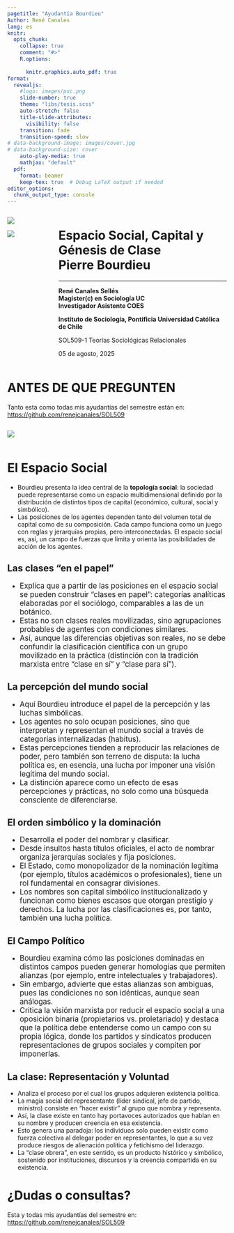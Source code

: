 ```yaml
---
pagetitle: "Ayudantía Bourdieu"
Author: René Canales
lang: es
knitr:
  opts_chunk:
    collapse: true
    comment: "#>"
    R.options:
      
      knitr.graphics.auto_pdf: true
format:
  revealjs:
    #logo: images/puc.png
    slide-number: true
    theme: "libs/tesis.scss"
    auto-stretch: false
    title-slide-attributes:
      visibility: false
    transition: fade
    transition-speed: slow
# data-background-image: images/cover.jpg
# data-background-size: cover
    auto-play-media: true
    mathjax: "default"
  pdf:
    format: beamer 
    keep-tex: true  # Debug LaTeX output if needed
editor_options: 
  chunk_output_type: console
---
```


:::::: columns
::: {.column .column-left width="20%"}
![](images/lisa.png)

![](images/ocs.png)
:::

:::: {.column .column-right width="80%"}
# **Espacio Social, Capital y Génesis de Clase** <br> **Pierre Bourdieu**

------------------------------------------------------------------------

**René Canales Sellés** <br> **Magister(c) en Sociología UC** <br> **Investigador Asistente COES**

::: {.red2 .medium}
**Instituto de Sociología, Pontificia Universidad Católica de Chile**
:::

SOL509-1 Teorías Sociológicas Relacionales

05 de agosto, 2025
::::
::::::


# ANTES DE QUE PREGUNTEN {data-background-color="#5f5758"}

Tanto esta como todas mis ayudantías del semestre están en: <https://github.com/renejcanales/SOL509>

::: {.column .column-left width="40%"}
![](images/repo.png)
:::





# El Espacio Social

::: {.incremental .highlight-last style="font-size: 100%;"}
-   Bourdieu presenta la idea central de la **topología social**: la sociedad puede representarse como un espacio multidimensional definido por la distribución de distintos tipos de capital (económico, cultural, social y simbólico).
-   Las posiciones de los agentes dependen tanto del volumen total de capital como de su composición. Cada campo funciona como un juego con reglas y jerarquías propias, pero interconectadas. El espacio social es, así, un campo de fuerzas que limita y orienta las posibilidades de acción de los agentes.
:::

## Las clases "en el papel"

::: {.incremental style="font-size: 120%;"}
-   Explica que a partir de las posiciones en el espacio social se pueden construir “clases en papel”: categorías analíticas elaboradas por el sociólogo, comparables a las de un botánico.
-   Estas no son clases reales movilizadas, sino agrupaciones probables de agentes con condiciones similares.
-   Así, aunque las diferencias objetivas son reales, no se debe confundir la clasificación científica con un grupo movilizado en la práctica (distinción con la tradición marxista entre “clase en sí” y “clase para sí”).
:::

## La **percepción** del mundo social

::: {.incremental style="font-size: 120%;"}
-   Aquí Bourdieu introduce el papel de la percepción y las luchas simbólicas.
-   Los agentes no solo ocupan posiciones, sino que interpretan y representan el mundo social a través de categorías internalizadas (habitus).
-   Estas percepciones tienden a reproducir las relaciones de poder, pero también son terreno de disputa: la lucha política es, en esencia, una lucha por imponer una visión legítima del mundo social.
-   La distinción aparece como un efecto de esas percepciones y prácticas, no solo como una búsqueda consciente de diferenciarse.
:::

## El orden **simbólico** y la dominación

::: {.incremental style="font-size: 120%;"}
- Desarrolla el poder del nombrar y clasificar. 
- Desde insultos hasta títulos oficiales, el acto de nombrar organiza jerarquías sociales y fija posiciones. 
- El Estado, como monopolizador de la nominación legítima (por ejemplo, títulos académicos o profesionales), tiene un rol fundamental en consagrar divisiones. 
- Los nombres son capital simbólico institucionalizado y funcionan como bienes escasos que otorgan prestigio y derechos. La lucha por las clasificaciones es, por tanto, también una lucha política.
:::

## El **Campo Político**

::: {.incremental style="font-size: 120%;"}
- Bourdieu examina cómo las posiciones dominadas en distintos campos pueden generar homologías que permiten alianzas (por ejemplo, entre intelectuales y trabajadores). 
- Sin embargo, advierte que estas alianzas son ambiguas, pues las condiciones no son idénticas, aunque sean análogas. 
- Critica la visión marxista por reducir el espacio social a una oposición binaria (propietarios vs. proletariado) y destaca que la política debe entenderse como un campo con su propia lógica, donde los partidos y sindicatos producen representaciones de grupos sociales y compiten por imponerlas.
:::

## **La clase**: Representación y Voluntad

::: {.incremental style="font-size: 115
%;"}
- Analiza el proceso por el cual los grupos adquieren existencia política. 
- La magia social del representante (líder sindical, jefe de partido, ministro) consiste en “hacer existir” al grupo que nombra y representa. 
- Así, la clase existe en tanto hay portavoces autorizados que hablan en su nombre y producen creencia en esa existencia. 
- Esto genera una paradoja: los individuos solo pueden existir como fuerza colectiva al delegar poder en representantes, lo que a su vez produce riesgos de alienación política y fetichismo del liderazgo. 
- La “clase obrera”, en este sentido, es un producto histórico y simbólico, sostenido por instituciones, discursos y la creencia compartida en su existencia.
:::

# ¿Dudas o consultas? {data-background-color="#5f5758"}

Esta y todas mis ayudantías del semestre en: <https://github.com/renejcanales/SOL509>
